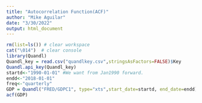 ```yaml
---
title: "Autocorrelation Function(ACF)"
author: "Mike Aguilar"
date: "3/30/2022"
output: html_document
---
```


```r
rm(list=ls()) # clear workspace
cat("\014")  # clear console
library(Quandl)
Quandl_key = read.csv("quandlkey.csv",stringsAsFactors=FALSE)$Key
Quandl.api_key(Quandl_key)
startd<-"1990-01-01" #We want from Jan1990 forward. 
endd<-"2018-01-01"
freq<-"quarterly"
GDP = Quandl("FRED/GDPC1", type="xts",start_date=startd, end_date=endd)
acf(GDP)
```


